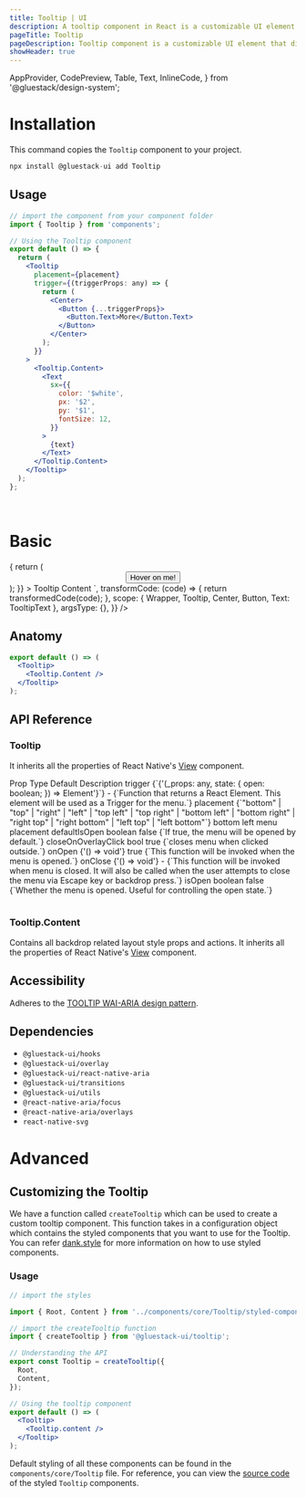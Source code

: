 ```yaml
---
title: Tooltip | UI
description: A tooltip component in React is a customizable UI element that provides additional info when users interact with it.
pageTitle: Tooltip
pageDescription: Tooltip component is a customizable UI element that displays additional info when users interact with it, enhancing UX.
showHeader: true
---
```



<Meta title="components/Tooltip" />

  AppProvider,
  CodePreview,
  Table,
  Text,
  InlineCode,
} from '@gluestack/design-system';



# Installation

This command copies the `Tooltip` component to your project.

```jsx
npx install @gluestack-ui add Tooltip
```

## Usage

```jsx
// import the component from your component folder
import { Tooltip } from 'components';

// Using the Tooltip component
export default () => {
  return (
    <Tooltip
      placement={placement}
      trigger={(triggerProps: any) => {
        return (
          <Center>
            <Button {...triggerProps}>
              <Button.Text>More</Button.Text>
            </Button>
          </Center>
        );
      }}
    >
      <Tooltip.Content>
        <Text
          sx={{
            color: '$white',
            px: '$2',
            py: '$1',
            fontSize: 12,
          }}
        >
          {text}
        </Text>
      </Tooltip.Content>
    </Tooltip>
  );
};
```

<br />

# Basic

<AppProvider>
  <CodePreview
    showComponentRenderer={true}
    showArgsController={false}
    metaData={{
      code: ` 
<Tooltip
  placement={"top"}
  trigger={(triggerProps) => {
    return (
      <Center>
        <Button {...triggerProps}>
          <Button.Text>Hover on me!</Button.Text>
        </Button>
      </Center>
    );
  }}
>
  <Tooltip.Content>
    <Text
      sx={{
        color: '$white',
        px: '$0.5',
        py: '$0.5',
        fontSize: 12,
      }}
    >
      Tooltip Content
    </Text>
  </Tooltip.Content>
</Tooltip>
    `,
      transformCode: (code) => {
        return transformedCode(code);
      },
      scope: { Wrapper, Tooltip, Center, Button, Text: TooltipText },
      argsType: {},
    }}
  />
</AppProvider>
<br />

## Anatomy

```jsx
export default () => (
  <Tooltip>
    <Tooltip.Content />
  </Tooltip>
);
```

## API Reference

### Tooltip

It inherits all the properties of React Native's [View](https://reactnative.dev/docs/view#props) component.

<AppProvider>
  <Table>
    <Table.THead>
      <Table.TR>
        <Table.TH>
          <Table.TText>Prop</Table.TText>
        </Table.TH>
        <Table.TH>
          <Table.TText>Type</Table.TText>
        </Table.TH>
        <Table.TH>
          <Table.TText>Default</Table.TText>
        </Table.TH>
        <Table.TH>
          <Table.TText>Description</Table.TText>
        </Table.TH>
      </Table.TR>
    </Table.THead>
    <Table.TBody>
      <Table.TR>
        <Table.TD>
          <Table.TText>
            <InlineCode>trigger</InlineCode>
          </Table.TText>
        </Table.TD>
        <Table.TD>
          <Table.TText>{`{'(_props: any, state: { open: boolean; }) => Element'}`}</Table.TText>
        </Table.TD>
        <Table.TD>
          <Table.TText>-</Table.TText>
        </Table.TD>
        <Table.TD>
          <Table.TText>{`Function that returns a React Element. This element will be used as a Trigger for the menu.`}</Table.TText>
        </Table.TD>
      </Table.TR>
      <Table.TR>
        <Table.TD>
          <Table.TText>
            <InlineCode>placement</InlineCode>
          </Table.TText>
        </Table.TD>
        <Table.TD>
          <Table.TText>{`"bottom" | "top" | "right" | "left" | "top left" | "top right" | "bottom left" | "bottom right" | "right top" | "right bottom" | "left top" | "left bottom"`}</Table.TText>
        </Table.TD>
        <Table.TD>
          <Table.TText>bottom left</Table.TText>
        </Table.TD>
        <Table.TD>
          <Table.TText>menu placement</Table.TText>
        </Table.TD>
      </Table.TR>
      <Table.TR>
        <Table.TD>
          <Table.TText>
            <InlineCode>defaultIsOpen</InlineCode>
          </Table.TText>
        </Table.TD>
        <Table.TD>
          <Table.TText>boolean</Table.TText>
        </Table.TD>
        <Table.TD>
          <Table.TText>false</Table.TText>
        </Table.TD>
        <Table.TD>
          <Table.TText>{`If true, the menu will be opened by default.`}</Table.TText>
        </Table.TD>
      </Table.TR>
      <Table.TR>
        <Table.TD>
          <Table.TText>
            <InlineCode>closeOnOverlayClick</InlineCode>
          </Table.TText>
        </Table.TD>
        <Table.TD>
          <Table.TText>bool</Table.TText>
        </Table.TD>
        <Table.TD>
          <Table.TText>true</Table.TText>
        </Table.TD>
        <Table.TD>
          <Table.TText>{`closes menu when clicked outside.`}</Table.TText>
        </Table.TD>
      </Table.TR>
      <Table.TR>
        <Table.TD>
          <Table.TText>
            <InlineCode>onOpen</InlineCode>
          </Table.TText>
        </Table.TD>
        <Table.TD>
          <Table.TText>{'() => void'}</Table.TText>
        </Table.TD>
        <Table.TD>
          <Table.TText>true</Table.TText>
        </Table.TD>
        <Table.TD>
          <Table.TText>{`This function will be invoked when the menu is opened.`}</Table.TText>
        </Table.TD>
      </Table.TR>
      <Table.TR>
        <Table.TD>
          <Table.TText>
            <InlineCode>onClose</InlineCode>
          </Table.TText>
        </Table.TD>
        <Table.TD>
          <Table.TText>{'() => void'}</Table.TText>
        </Table.TD>
        <Table.TD>
          <Table.TText>-</Table.TText>
        </Table.TD>
        <Table.TD>
          <Table.TText>{`This function will be invoked when menu is closed. It will also be called when the user attempts to close the menu via Escape key or backdrop press.`}</Table.TText>
        </Table.TD>
      </Table.TR>
      <Table.TR>
        <Table.TD>
          <Table.TText>
            <InlineCode>isOpen</InlineCode>
          </Table.TText>
        </Table.TD>
        <Table.TD>
          <Table.TText>boolean</Table.TText>
        </Table.TD>
        <Table.TD>
          <Table.TText>false</Table.TText>
        </Table.TD>
        <Table.TD>
          <Table.TText>{`Whether the menu is opened. Useful for controlling the open state.`}</Table.TText>
        </Table.TD>
      </Table.TR>
    </Table.TBody>
  </Table>
</AppProvider>

### Tooltip.Content

Contains all backdrop related layout style props and actions.
It inherits all the properties of React Native's [View](https://reactnative.dev/docs/view#props) component.

## Accessibility

Adheres to the [TOOLTIP WAI-ARIA design pattern]('https://www.w3.org/WAI/ARIA/apg/#tooltip').

## Dependencies

- `@gluestack-ui/hooks`
- `@gluestack-ui/overlay`
- `@gluestack-ui/react-native-aria`
- `@gluestack-ui/transitions`
- `@gluestack-ui/utils`
- `@react-native-aria/focus`
- `@react-native-aria/overlays`
- `react-native-svg`

# Advanced

## Customizing the Tooltip

We have a function called `createTooltip` which can be used to create a custom tooltip component. This function takes in a configuration object which contains the styled components that you want to use for the Tooltip. You can refer [dank.style](https://dank.style/) for more information on how to use styled components.

### Usage

```jsx
// import the styles

import { Root, Content } from '../components/core/Tooltip/styled-components';

// import the createTooltip function
import { createTooltip } from '@gluestack-ui/tooltip';

// Understanding the API
export const Tooltip = createTooltip({
  Root,
  Content,
});

// Using the tooltip component
export default () => (
  <Tooltip>
    <Tooltip.content />
  </Tooltip>
);
```

Default styling of all these components can be found in the `components/core/Tooltip` file. For reference, you can view the [source code](https://github.com/gluestack/gluestack-ui/blob/development/example/storybook/src/components/Tooltip/index.tsx) of the styled `Tooltip` components.
